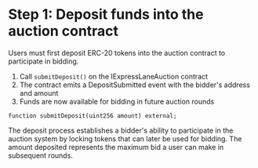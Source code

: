 # Step 1: Deposit funds into the auction contract

Users must first deposit ERC-20 tokens into the auction contract to participate in bidding.

1. Call `submitDeposit()` on the IExpressLaneAuction contract
2. The contract emits a DepositSubmitted event with the bidder's address and amount
3. Funds are now available for bidding in future auction rounds

```solidity
function submitDeposit(uint256 amount) external;
```

The deposit process establishes a bidder's ability to participate in the auction system by locking tokens that can later be used for bidding. The amount deposited represents the maximum bid a user can make in subsequent rounds.